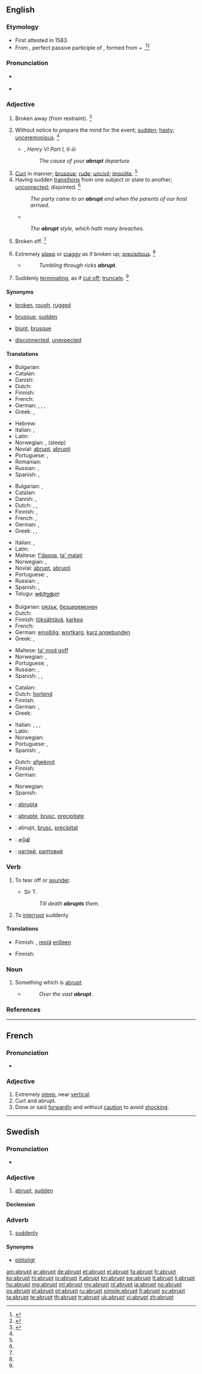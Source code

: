 ==English==

===Etymology===
* First attested in 1583.
* From {{etyl|la|en}} {{term|abruptus||broken off|lang=la}}, perfect passive participle of {{term|abrumpo|abrumpō|break off|lang=la}}, formed from {{term|ab||from, away from|lang=la}} + {{term|rumpo|rumpō|to break|lang=la}}.<ref name=SOED>{{reference-book | last =| first = | authorlink =  | coauthors =  | editor =Brown, Lesley  | others =  | title = The Shorter Oxford English Dictionary | origdate =  | origyear = 1933| origmonth =  | url =  | format =  | accessdate =  | accessyear =  | accessmonth =  | edition = 5th | date =  | year =2003| month =  | publisher =Oxford University Press  | location =Oxford, UK | language =  | id =  | doi = | isbn =978-0-19-860575-7 | lccn = | ol = | pages =8| chapter =  | chapterurl =  | quote =}}</ref><ref>{{reference-book | last =| first = | authorlink =  | coauthors =  | editor =Gove, Philip Babcock    | others =  | title = Webster's Third International Dictionary of the English Language Unabridged | origdate =  | origyear = 1909 | origmonth =  | url =  | format =  | accessdate =  | accessyear =  | accessmonth =  | edition =  | date =  | year =1976  | month =  | publisher =G. & C. Merriam Co.  | location = Springfield, MA | language =  | id =  | doi = | isbn =0-87779-101-5 | lccn = | ol = | pages =6| chapter =  | chapterurl =  | quote =}}</ref>

===Pronunciation===
* {{a|US}} {{IPA|/əˈbɹʌpt/|/æˈbɹʌpt/}}
* {{audio|En-us-abrupt.ogg|Audio (US)}}

===Adjective===
{{en-adj|'''more abrupt''' or [[abrupter]]|'''most abrupt''' or [[abruptest]]}}

# {{obsolete|rare}} Broken away (from restraint). {{defdate|Attested only in the late 16<sup>th</sup> century.}}<ref name=SOED>{{reference-book | last =| first = | authorlink =  | coauthors =  | editor =Brown, Lesley  | others =  | title = The Shorter Oxford English Dictionary | origdate =  | origyear = 1933| origmonth =  | url =  | format =  | accessdate =  | accessyear =  | accessmonth =  | edition = 5th | date =  | year =2003| month =  | publisher =Oxford University Press  | location =Oxford, UK | language =  | id =  | doi = | isbn =978-0-19-860575-7 | lccn = | ol = | pages =8| chapter =  | chapterurl =  | quote =}}</ref>
# Without notice to prepare the mind for the event; [[sudden]]; [[hasty]]; [[unceremonious]]. {{defdate|First attested in the late 16<sup>th</sup> century.}}<ref name=SOED/>
#* {{rfdate}} {{w|William Shakespeare}}, ''Henry VI Part I, II-iii''
#*: ''The cause of your '''abrupt''' departure.''
# [[curt|Curt]] in manner; [[brusque]]; [[rude]]; [[uncivil]]; [[impolite]]. {{defdate|First attested in the late 16<sup>th</sup> century.}}<ref name=SOED/>
# Having sudden [[transitions]] from one subject or state to another; [[unconnected]]; disjointed. {{defdate|First attested in the late 16<sup>th</sup> century.}}<ref name=SOED/>
#: ''The party came to an '''abrupt''' end when the parents of our host arrived.''
#* {{rfdate}} {{w|Ben Jonson}}
#: ''The '''abrupt''' style, which hath many breaches.''
# {{obsolete}} Broken off. {{defdate|Attested from the early 17<sup>th</sup> century until the mid 18<sup>th</sup> century.}}<ref name =SOED/>
# Extremely [[steep]] or [[craggy]] as if broken up; [[precipitous]]. {{defdate|First attested in the early 17<sup>th</sup> century.}}<ref name=SOED/>
#* {{rfdate}} {{w|Thomson}}
#*: ''Tumbling through ricks '''abrupt'''.''
# {{botany}} Suddenly [[terminating]], as if [[cut off]]; [[truncate]]. {{defdate|First attested in the early 19<sup>th</sup> century.}}<ref name=SOED/>

====Synonyms====
* {{sense|precipitous}} [[broken]], [[rough]], [[rugged]]
* {{sense|without time to prepare}} [[brusque]], [[sudden]]
* {{sense|uncivil}}[[blunt]], [[brusque]]
* {{sense|without transition}} [[disconnected]], [[unexpected]]

====Translations====
{{trans-top|extremely steep}}
* Bulgarian: {{t+|bg|стръмен}}
* Catalan: {{t-|ca|abrupte}}
* Danish: {{t-|da|brat}}
* Dutch: {{t+|nl|steil}}
* Finnish: {{t+|fi|äkkijyrkkä}}
* French: {{t+|fr|abrupt}}
* German: {{t+|de|abrupt}}, {{t+|de|jäh}}, {{t+|de|schroff}}, {{t+|de|steil}}
* Greek: {{t+|el|απόκρημνος|m|tr=apókrimnos|sc=Grek}}, {{t+|el|απότομος|m|tr=apótomos|sc=Grek}}
{{trans-mid}}
* Hebrew: {{t+|he|תלול|m|tr=talul|sc=Hebr}} 
* Italian: {{t-|it|brusco}}, {{t+|it|brusca}}
* Latin: {{t-|la|abruptus}}
* Norwegian: {{t-|no|brå}}, {{t-|no|bratt}} (steep)
* Novial: [[abrupt]], [[abrupti]]
* Portuguese: {{t+|pt|brusco}}, {{t+|pt|abrupto}}
* Romanian: {{t-|ro|abrupt}}
* Russian: {{t+|ru|крутой}}, {{t+|ru|обрывистый}}
* Spanish: {{t+|es|abrupto}}, {{t-|es|brusco}}
{{trans-bottom}}

{{trans-top|without notice}}
* Bulgarian: {{t+|bg|рязък}}, {{t+|bg|внезапен}}
* Catalan: {{t-|ca|abrupte}}
* Danish: {{t-|da|pludselig}}, {{t-|da|uformodet}}
* Dutch: {{t+|nl|abrupt}}, {{t+|nl|plots}}, {{t-|nl|bruusk}}
* Finnish: {{t+|fi|äkillinen}}, {{t+|fi|odottamaton}}
* French: {{t+|fr|brusque}}, {{t-|fr|precipité}}
* German: {{t+|de|abrupt}}, {{t+|de|jäh}}
* Greek: {{t+|el|αιφνίδιος|m|tr=aifnídios|sc=Grek}}, {{t+|el|απροσδόκητος|m|tr=aprosdókitos|sc=Grek}}, {{t+|el|ξαφνικός|m|tr=xafnikós|sc=Grek}}
{{trans-mid}}
* Italian: {{t-|it|brusco}}, {{t+|it|brusca}}
* Latin: {{t-|la|abruptus}}
* Maltese: [[f'daqqa]], [[ta' malajr]]
* Norwegian: {{t-|no|brå}}, {{t+|no|plutselig}}
* Novial: [[abrupt]], [[abrupti]]
* Portuguese: {{t+|pt|brusco}}, {{t+|pt|abrupto}}
* Russian: {{t+|ru|внезапный}}, {{t+|ru|неожиданный}}
* Spanish: {{t+|es|repentino}}, {{t-|es|súbito}}
* Telugu: [[అకస్మాత్తుగా]]
{{trans-bottom}}

{{trans-top|curt in manner}}
* Bulgarian: [[рязък]], [[безцеремонен]]
* Dutch: {{t-|nl|kortaf}}
* Finnish: [[töksähtävä]], [[karkea]]
* French: {{t+|fr|brusque}}
* German: [[einsiblig]], [[wortkarg]], [[kurz angebunden]]
* Greek: {{t+|el|απότομος|m|tr=apótomos|sc=Grek}}, {{t+|el|κοφτός|m|tr=koftós|sc=Grek}}
{{trans-mid}}
* Maltese: [[ta' mod goff]]
* Norwegian: {{t-|no|brå}}, {{t-|no|skarp}}
* Portuguese: {{t+|pt|brusco}}, {{t+|pt|rude}}
* Russian: {{t+|ru|бесцеремонный}}, {{t+|ru|резкий}}
* Spanish: {{t+|es|abrupto}}, {{t-|es|brusco}}, {{t-|es|cortante}}
{{trans-bottom}}

{{trans-top|having sudden transitions from one state to next}}
* Catalan: {{t-|ca|abrupte}}
* Dutch: [[hortend]]
* Finnish: {{t+|fi|äkillinen}}
* German: {{t+|de|abrupt}}, {{t+|de|jäh}}
* Greek: {{t+|el|ασυνεχής|m|tr=asynechís|sc=Grek}}
{{trans-mid}}
* Italian: {{t+|it|discontinuo}}, {{t+|it|discontinua}}, {{t-|it|sconnesso}}, {{t-|it|sconnessa}}
* Latin: {{t-|la|abruptus}}
* Norwegian: {{t+|no|plutselig}}
* Portuguese: {{t+|pt|brusco}}, {{t+|pt|abrupto}}
* Spanish: {{t-|es|brusco}}, {{t+|es|abrupto}}
{{trans-bottom}}

{{trans-top|botany: truncated}}
* Dutch: [[afgeknot]]
* Finnish: {{t-|fi|katkaistu}}
* German: {{t-|de|abgestumpft}}
{{trans-mid}}
* Norwegian: {{t-|no|avkortet}}
* Spanish: {{t+|es|abrupto}}
{{trans-bottom}}

{{checktrans-top}}
* {{ttbc|io}}: [[abrupta]]
* {{ttbc|ia}}: [[abrupte]], [[brusc]], [[precipitate]]
* {{ttbc|ro}}: abrupt, [[brusc]], [[precipitat]]
{{trans-mid}}
* {{ttbc|ta}}: [[சடுதி]]
* {{ttbc|uk}}: [[наглий]], [[раптовий]]
{{trans-bottom}}

===Verb===
{{en-verb}}

# {{context|transitive|archaic}} To tear off or [[asunder]].
#* {{rfdate}} Sir T. {{w:Browne}}
#*: ''Till death '''abrupts''' them.''
# To [[interrupt]] suddenly.

====Translations====
{{trans-top|to tear off or asunder}}
* Finnish: {{t+|fi|erottaa}}, [[repiä]] [[erilleen]]
{{trans-mid}}
{{trans-bottom}}

{{trans-top|to interrupt suddenly}}
* Finnish: {{t+|fi|keskeyttää}}
{{trans-mid}}
{{trans-bottom}}

===Noun===
{{en-noun}}

# {{poetic}} Something which is [[#Adjective|abrupt]].
#* {{rfdate}} {{w|Milton}}
#*: ''Over the vast '''abrupt'''.''

===References===
<references/>

----

==French==

===Pronunciation===
* {{audio|Fr-abrupt.ogg|Audio}}

===Adjective===
{{fr-adj}}

# Extremely [[steep]], near [[vertical]].
# Curt and abrupt.
# Done or said [[forwardly]] and without [[caution]] to avoid [[shock]]ing.

----

==Swedish==

===Pronunciation===
* {{audio|Sv-abrupt.ogg|Audio}}

===Adjective===
{{head|sv|adjective}}

# [[#English|abrupt]], [[sudden]]

====Declension====
{{sv-adj-abs|2=abrupt}}

===Adverb===
{{head|sv|adverb}}

# [[suddenly]]

====Synonyms====
* [[plötsligt]]

[[am:abrupt]]
[[ar:abrupt]]
[[de:abrupt]]
[[et:abrupt]]
[[el:abrupt]]
[[fa:abrupt]]
[[fr:abrupt]]
[[ko:abrupt]]
[[hi:abrupt]]
[[io:abrupt]]
[[it:abrupt]]
[[kn:abrupt]]
[[sw:abrupt]]
[[lt:abrupt]]
[[li:abrupt]]
[[hu:abrupt]]
[[mg:abrupt]]
[[ml:abrupt]]
[[my:abrupt]]
[[nl:abrupt]]
[[ja:abrupt]]
[[no:abrupt]]
[[ps:abrupt]]
[[pl:abrupt]]
[[pt:abrupt]]
[[ru:abrupt]]
[[simple:abrupt]]
[[fi:abrupt]]
[[sv:abrupt]]
[[ta:abrupt]]
[[te:abrupt]]
[[th:abrupt]]
[[tr:abrupt]]
[[uk:abrupt]]
[[vi:abrupt]]
[[zh:abrupt]]
